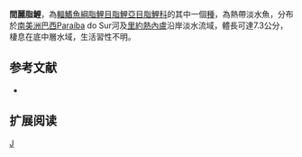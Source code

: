 {{Speciesbox 
| taxon = Astyanax intermedius
| status = NE
| status_system = IUCN3.1
| authority =  [[Eigenmann|Eigenmann]], 1908
| synonyms = *''Astyanax scabripinnis intermedius''<br /><small>Eigenmann, 1908</small>
}}
'''間麗脂鯉'''，為[[輻鰭魚綱|輻鰭魚綱]][[脂鯉目|脂鯉目]][[脂鯉亞目|脂鯉亞目]][[脂鯉科|脂鯉科]]的其中一個[[種|種]]，為熱帶淡水魚，分布於[[南美洲|南美洲]][[巴西|巴西]]Paraíba do Sur河及[[里約熱內盧|里約熱內盧]]沿岸淡水流域，體長可達7.3公分，棲息在底中層水域，生活習性不明。

==参考文献==
{{refbegin}}
*{{FishBase_species|genus=Astyanax|species=intermedius|year=2013|month=11}}
{{refend}}

== 扩展阅读 ==
{{refbegin}}
{{wikispecies-inline|Astyanax intermedius|間麗脂鯉}}
{{refend}}
{{Taxonbar|from=Q8207698}}

[[Category:麗脂鯉屬|J]]


{{魚類小作品}}